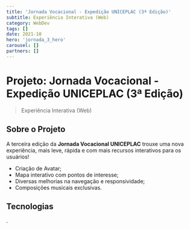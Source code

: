 ```yaml
---
title: 'Jornada Vocacional - Expedição UNICEPLAC (3ª Edição)'
subtitle: Experiência Interativa (Web)
category: WebDev
tags: []
date: 2021-10
hero: 'jornada_3_hero'
carousel: []
partners: []
---
```


# Projeto: Jornada Vocacional - Expedição UNICEPLAC (3ª Edição)

> Experiência Interativa (Web)

## Sobre o Projeto

A terceira edição da **Jornada Vocacional UNICEPLAC** trouxe uma nova experiência, mais leve, rápida e com mais recursos interativos para os usuários!

- Criação de Avatar;
- Mapa interativo com pontos de interesse;
- Diversas melhorias na navegação e responsividade;
- Composições musicais exclusivas.

## Tecnologias

.